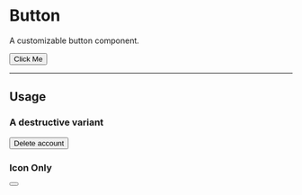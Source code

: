 
# Button

A customizable button component.

<ComponentWrapper>
  <Button>Click Me</Button>
</ComponentWrapper>

---

## Usage

### A destructive variant

<ComponentWrapper>
  <Button variant="destructive">Delete account</Button>
</ComponentWrapper>

### Icon Only

<ComponentWrapper>
  <Button variant="ghost" size="icon">
    <Moon />
  </Button>
</ComponentWrapper>
